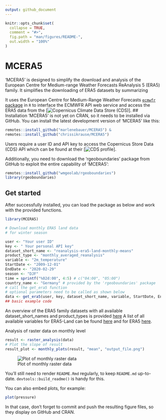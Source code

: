 ```yaml
---
output: github_document
---
```


<!-- README.md is generated from README.Rmd. Please edit that file -->

```r
knitr::opts_chunk$set(
  collapse = TRUE,
  comment = "#>",
  fig.path = "man/figures/README-",
  out.width = "100%"
)
```

# MCERA5

<!-- badges: start -->

<!-- badges: end -->

'MCERA5' is designed to simplify the download and analysis of the European Centre for Medium-range Weather Forecasts ReAnalysis 5 (ERA5) family. It simplifies the downloading of ERA5 datasets by summarizing

It uses the European Centre for Medium-Range Weather Forecasts [`ecmwfr` package](https://github.com/bluegreen-labs/ecmwfr) in `R` to interface the ECMWFR API web service and access the ERA5 data from the [![Copernicus Climate Data Store (CDS)](https://cds.climate.copernicus.eu/cdsapp#!/home)]. \## Installation 'MCERA5' is not yet on CRAN, so it needs to be installed via GitHub. You can install the latest development version of 'MCERA5' like this:

```r
remotes::install_github("marlenebauer/MCERA5") &
remotes::install_github("chrissikrause/MCERA5")
```

Users require a user ID and API key to access the Copernicus Store Data (CDS) API which can be found at their [![CDS profile](https://cds.climate.copernicus.eu/user/login)].

Additionally, you need to download the 'rgeoboundaries' package from GitHub to exploit the entire capability of 'MCERA5':

```r
remotes::install_github("wmgeolab/rgeoboundaries")
library(rgeoboundaries)
```

## Get started

After successfully installed, you can load the package as below and work with the provided functions.

```r
library(MCERA5)

# Download monthly ERA5 land data
# for winter season

user <- "Your user ID"
key <- " Your personal API key"
dataset_short_name <- "reanalysis-era5-land-monthly-means"
product_type <- "monthly_averaged_reanalysis"
variable <- "2m_temperature"
StartDate <- "2009-12-01"
EndDate <- "2020-02-29"
season <- "DJF"
time = sprintf("%02d:00", 4:5) # c("04:00", "05:00")
country_name <- "Germany" # provided by the 'rgeoboundaries' package
# call the get_era5 function
# optional parameters need to be called as shown below
data <- get_era5(user, key, dataset_short_name, variable, StartDate, EndDate, time, season=season, country_name=country_name, product_type=product_type)
## basic example code
```

An overview of the ERA5 family datasets with all available dataset_short_names and product_types is provided [here](https://confluence.ecmwf.int/display/CKB/Climate+Data+Store+%28CDS%29+API+Keywords#ClimateDataStore(CDS)APIKeywords-ERA5familydatasets) A list of all available variables for ERA5-Land can be found [here](https://confluence.ecmwf.int/display/CKB/ERA5-Land%3A+data+documentation) and for ERA5 [here](https://confluence.ecmwf.int/display/CKB/ERA5%3A+data+documentation).

Analysis of raster data on monthly level

```r
result <- raster_analysis(data)
# Plot the slope of result
result_plot <- monthly_plots(result, "mean", "output_file.png")
```

![Plot of monthly raster data](%22https://github.com/marlenebauer/MCERA5/blob/main/mean_months.png%22)

You'll still need to render `README.Rmd` regularly, to keep `README.md` up-to-date. `devtools::build_readme()` is handy for this.

You can also embed plots, for example:

```r
plot(pressure)
```

In that case, don't forget to commit and push the resulting figure files, so they display on GitHub and CRAN.
